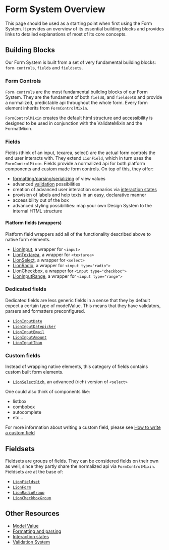 
<Meta title="Form System/Overview" />

# Form System Overview

This page should be used as a starting point when first using the Form System.
It provides an overview of its essential building blocks and provides links to detailed explanations
of most of its core concepts.

## Building Blocks

Our Form System is built from a set of very fundamental building blocks: `form control`s, `field`s and `fieldset`s.

### Form Controls

`Form control`s are the most fundamental building blocks of our Form System.
They are the fundament of both `field`s, and `fieldset`s and provide a normalized, predictable api
throughout the whole form.
Every form element inherits from `FormControlMixin`.

`FormControlMixin` creates the default html structure
and accessibility is designed to be used in conjunction with the ValidateMixin and the FormatMixin.

### Fields

Fields (think of an input, texarea, select) are the actual form controls the end user interacts with.
They extend `LionField`, which in turn uses the `FormControlMixin`.
Fields provide a normalized api for both platform components and custom made form controls.
On top of this, they offer:

- [formatting/parsing/serializing](?path=/docs/form-system-formatting-and-parsing) of view values
- advanced [validation](?path=/docs/form-system-validate-system) possibilities
- creation of advanced user interaction scenarios via [interaction states](?path=/docs/form-system-interaction-states--interaction-states)
- provision of labels and help texts in an easy, declarative manner
- accessibility out of the box <!-- TODO: write how our form system manages to deliver accessible components with all challenges that shadow dom provide -->
- advanced styling possibilities: map your own Design System to the internal HTML structure <!-- TODO: link to example of Material Design Datepicker-->

#### Platform fields (wrappers)

Platform field wrappers add all of the functionality described above to native form elements.

- [LionInput](?path=/docs/forms-input), a wrapper for `<input>`
- [LionTextarea](?path=/docs/forms-textarea), a wrapper for `<textarea>`
- [LionSelect](?path=/docs/forms-select), a wrapper for `<select>`
- [LionRadio](?path=/docs/forms-radio-group), a wrapper for `<input type="radio">`
- [LionCheckbox](?path=/docs/forms-checkbox-group), a wrapper for `<input type="checkbox">`
- [LionInputRange](?path=/docs/forms-input-range), a wrapper for `<input type="range">`

### Dedicated fields

Dedicated fields are less generic fields in a sense that they by default expect a certain type of
modelValue. This means that they have validators, parsers and formatters preconfigured.

- [`LionInputDate`](?path=/docs/forms-input-date)
- [`LionInputDatepicker`](?path=/docs/forms-input-datepicker)
- [`LionInputEmail`](?path=/docs/forms-input-email)
- [`LionInputAmount`](?path=/docs/forms-input-amount)
- [`LionInputIban`](?path=/docs/forms-input-iban)

### Custom fields

Instead of wrapping native elements, this category of fields contains custom built
form elements.

- [`LionSelectRich`](?path=/docs/forms-select-rich), an advanced (rich) version of `<select>`

One could also think of components like:

- listbox
- combobox
- autocomplete
- etc...

For more information about writing a custom field, please see [How to write a custom field](?path=/docs/form-system-creating-a-custom-field--page)

## Fieldsets

Fieldsets are groups of fields. They can be considered fields on their own as well, since they
partly share the normalized api via `FormControlMixin`.
Fieldsets are at the base of:

- [`LionFieldset`](?path=/docs/forms-fieldset)
- [`LionForm`](?path=/docs/forms-form)
- [`LionRadioGroup`](?path=/docs/forms-radio-group)
- [`LionCheckboxGroup`](?path=/docs/forms-checkbox-group)

## Other Resources

<!-- TODO: - [`FormControlMixin`] () -->
<!-- TODO: - [`LionField`] () -->

- [Model Value](?path=/docs/form-system-modelvalue)
- [Formatting and parsing](?path=/docs/form-system-formatting-and-parsing)
- [Interaction states](?path=/docs/form-system-interaction-states)
- [Validation System](?path=/docs/form-system-validate-system)
